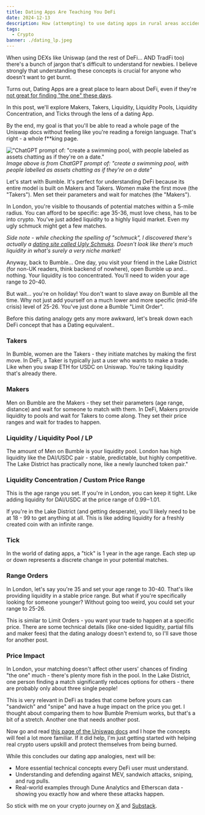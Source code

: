 ```yaml
---
title: Dating Apps Are Teaching You DeFi
date: 2024-12-13
description: How (attempting) to use dating apps in rural areas accidentally teaches you about DeFi liquidity and price concentration.
tags:
  - Crypto
banner: ./dating_lp.jpeg
---
```


When using DEXs like Uniswap (and the rest of DeFi... AND TradFi too) there's a bunch of jargon that's difficult to understand for newbies.
I believe strongly that understanding these concepts is crucial for anyone who doesn't want to get burnt.

Turns out, Dating Apps are a great place to learn about DeFi, even if they're [not great for finding "the one" these days](https://www.theguardian.com/lifeandstyle/2024/dec/08/it-feels-like-admin-why-are-people-falling-out-of-love-with-dating-apps).

In this post, we'll explore Makers, Takers, Liquidity, Liquidity Pools, Liquidity Concentration, and Ticks through the lens of a dating App.

By the end, my goal is that you'll be able to read a whole page of the Uniswap docs without feeling like you're reading a foreign language.
That's right - a whole f**king page.

!["ChatGPT prompt of: "create a swimming pool, with people labeled as assets chatting as if they're on a date."](./dating_lp.jpeg)
*Image above is from ChatGPT prompt of: "create a swimming pool, with people labelled as assets chatting as if they're on a date"*

Let's start with Bumble.
It's perfect for understanding DeFi because its entire model is built on Makers and Takers.
Women make the first move (the "Takers").
Men set their parameters and wait for matches (the "Makers").

In London, you're visible to thousands of potential matches within a 5-mile radius.
You can afford to be specific: age 35-36, must love chess, has to be into crypto.
You've just added liquidity to a highly liquid market.
Even my ugly schmuck might get a few matches.

*Side note - while checking the spelling of "schmuck", I discovered there's actually a [dating site called Ugly Schmuks](https://www.uglyschmucks.com/).
Doesn't look like there's much liquidity in what's surely a very niche market!*

Anyway, back to Bumble... One day, you visit your friend in the Lake District (for non-UK readers, think backend of nowhere), open Bumble up and... nothing.
Your liquidity is too concentrated. You'll need to widen your age range to 20-40.

But wait... you're on holiday!
You don't want to slave away on Bumble all the time.
Why not just add yourself on a much lower and more specific (mid-life crisis) level of 25-26.
You've just done a Bumble "Limit Order".

Before this dating analogy gets any more awkward, let's break down each DeFi concept that has a Dating equivalent..

### Takers
In Bumble, women are the Takers - they initiate matches by making the first move.
In DeFi, a Taker is typically just a user who wants to make a trade. Like when you swap ETH for USDC on Uniswap. You're taking liquidity that's already there.

### Makers
Men on Bumble are the Makers - they set their parameters (age range, distance) and wait for someone to match with them.
In DeFi, Makers provide liquidity to pools and wait for Takers to come along.
They set their price ranges and wait for trades to happen.

### Liquidity / Liquidity Pool / LP
The amount of Men on Bumble is your liquidity pool.
London has high liquidity like the DAI/USDC pair - stable, predictable, but highly competitive.
The Lake District has practically none, like a newly launched token pair."

### Liquidity Concentration / Custom Price Range
This is the age range you set.
If you're in London, you can keep it tight.
Like adding liquidity for DAI/USDC at the price range of $0.99-$1.01.

If you're in the Lake District (and getting desperate), you'll likely need to be at 18 - 99 to get anything at all.
This is like adding liquidity for a freshly created coin with an infinite range.

### Tick
In the world of dating apps, a "tick" is 1 year in the age range.
Each step up or down represents a discrete change in your potential matches.

### Range Orders
In London, let's say you're 35 and set your age range to 30-40.
That's like providing liquidity in a stable price range.
But what if you're specifically looking for someone younger?
Without going too weird, you could set your range to 25-26.

This is similar to Limit Orders - you want your trade to happen at a specific price.
There are some technical details (like one-sided liquidity, partial fills and maker fees) that the dating analogy doesn't extend to, so I'll save those for another post.

### Price Impact
In London, your matching doesn't affect other users' chances of finding "the one" much - there's plenty more fish in the pool.
In the Lake District, one person finding a match significantly reduces options for others - there are probably only about three single people!

This is very relevant in DeFi as trades that come before yours can "sandwich" and "snipe" and have a huge impact on the price you get.
I thought about comparing them to how Bumble Premium works, but that's a bit of a stretch.
Another one that needs another post.

Now go and read [this page of the Uniswap docs](https://docs.uniswap.org/concepts/protocol/concentrated-liquidity) and I hope the concepts will feel a lot more familiar.
If it did help, I'm just getting started with helping real crypto users upskill and protect themselves from being burned.

While this concludes our dating app analogies, next will be:
* More essential technical concepts every DeFi user must understand.
* Understanding and defending against MEV, sandwich attacks, sniping, and rug pulls.
* Real-world examples through Dune Analytics and Etherscan data - showing you exactly how and where these attacks happen.

So stick with me on your crypto journey on [X](https://twitter.com/tomtollinton) and [Substack](https://tomtoll.substack.com/).
